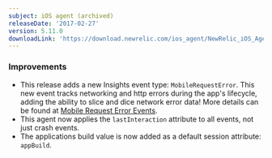 ```yaml
---
subject: iOS agent (archived)
releaseDate: '2017-02-27'
version: 5.11.0
downloadLink: 'https://download.newrelic.com/ios_agent/NewRelic_iOS_Agent_5.11.0.zip'
---
```


### Improvements

* This release adds a new Insights event type: `MobileRequestError`. This new event tracks networking and http errors during the app's lifecycle, adding the ability to slice and dice network error data! More details can be found at [Mobile Request Error Events](https://docs.newrelic.com/docs/mobilerequesterror-events-insights).
* This agent now applies the `lastInteraction` attribute to all events, not just crash events.
* The applications build value is now added as a default session attribute: `appBuild`.
